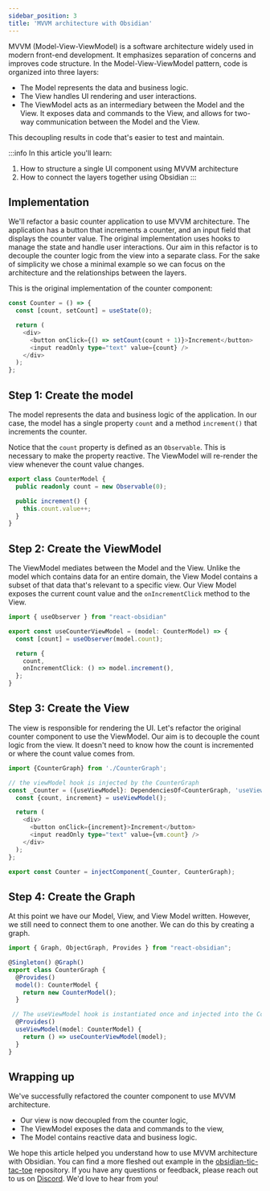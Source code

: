 ```yaml
---
sidebar_position: 3
title: 'MVVM architecture with Obsidian'
---
```


MVVM (Model-View-ViewModel) is a software architecture widely used in modern front-end development. It emphasizes separation of concerns and improves code structure. In the Model-View-ViewModel pattern, code is organized into three layers:
* The Model represents the data and business logic.
* The View handles UI rendering and user interactions.
* The ViewModel acts as an intermediary between the Model and the View. It exposes data and commands to the View, and allows for two-way communication between the Model and the View.

This decoupling results in code that's easier to test and maintain.

:::info
In this article you'll learn:
1. How to structure a single UI component using MVVM architecture
2. How to connect the layers together using Obsidian
:::

## Implementation
We'll refactor a basic counter application to use MVVM architecture. The application has a button that increments a counter, and an input field that displays the counter value.
The original implementation uses hooks to manage the state and handle user interactions. Our aim in this refactor is to decouple the counter logic from the view into a separate class. For the sake of simplicity we chose a minimal example so we can focus on the architecture and the relationships between the layers.


This is the original implementation of the counter component:
```ts title="Counter.tsx"
const Counter = () => {
  const [count, setCount] = useState(0);

  return (
    <div>
      <button onClick={() => setCount(count + 1)}>Increment</button>
      <input readOnly type="text" value={count} />
    </div>
  );
};
```

## Step 1: Create the model
The model represents the data and business logic of the application. In our case, the model has a single property `count` and a method `increment()` that increments the counter.

Notice that the `count` property is defined as an `Observable`. This is necessary to make the property reactive. The ViewModel will re-render the view whenever the count value changes.

```ts title="CounterModel.ts"
export class CounterModel {
  public readonly count = new Observable(0);

  public increment() {
    this.count.value++;
  }
}
```

## Step 2: Create the ViewModel
The ViewModel mediates between the Model and the View. Unlike the model which contains data for an entire domain, the View Model contains a subset of that data that's relevant to a specific view. Our View Model exposes the current count value and the `onIncrementClick` method to the View.

``` ts title="CounterViewModel.ts"
import { useObserver } from "react-obsidian"

export const useCounterViewModel = (model: CounterModel) => {
  const [count] = useObserver(model.count);

  return {
    count,
    onIncrementClick: () => model.increment(),
  };
}
```

## Step 3: Create the View
 The view is responsible for rendering the UI. Let's refactor the original counter component to use the ViewModel. Our aim is to decouple the count logic from the view. It doesn't need to know how the count is incremented or where the count value comes from.

```ts title="Counter.tsx"
import {CounterGraph} from './CounterGraph';

// the viewModel hook is injected by the CounterGraph
const _Counter = ({useViewModel}: DependenciesOf<CounterGraph, 'useViewModel'>) => {
  const {count, increment} = useViewModel();

  return (
    <div>
      <button onClick={increment}>Increment</button>
      <input readOnly type="text" value={vm.count} />
    </div>
  );
};

export const Counter = injectComponent(_Counter, CounterGraph);
```

## Step 4: Create the Graph
At this point we have our Model, View, and View Model written. However, we still need to connect them to one another. We can do this by creating a graph.

```ts title="CounterGraph.ts"
import { Graph, ObjectGraph, Provides } from "react-obsidian";

@Singleton() @Graph()
export class CounterGraph {
  @Provides()
  model(): CounterModel {
    return new CounterModel();
  }

 // The useViewModel hook is instantiated once and injected into the Counter component
  @Provides()
  useViewModel(model: CounterModel) {
    return () => useCounterViewModel(model);
  }
}
```

## Wrapping up

We've successfully refactored the counter component to use MVVM architecture.
* Our view is now decoupled from the counter logic,
* The ViewModel exposes the data and commands to the view,
* The Model contains reactive data and business logic.

We hope this article helped you understand how to use MVVM architecture with Obsidian. You can find a more fleshed out example in the [obsidian-tic-tac-toe](https://github.com/guyca/obsidian-tic-tac-toe) repository. If you have any questions or feedback, please reach out to us on [Discord](https://discord.gg/MDH2axwaPy). We'd love to hear from you!
